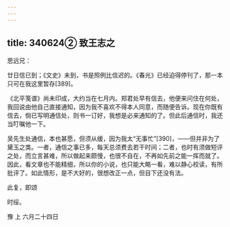 ```yaml
---
---
---
```

title: 340624② 致王志之
---




思远兄：

廿日信已到；《文史》未到，书是照例比信迟的。《春光》已经迫得停刊了，那一本只可在我这里暂存[389]。

《北平笺谱》尚未印成，大约当在七月内。郑君处早有信去，他便来问住在何处，我回说由他自己直接通知，因为我不喜欢不得本人同意，而随便告诉。现在你既有信去，倘已写明通信处，则书一订好，我想是必来通知的了。但此后通信时，我还当叮嘱他一下。

吴先生处通信，本也甚愿，但须从缓，因为我太“无事忙”[390]，——但并非为了黛玉之类。一者，通信之事已多，每天总须费去若干时间；二者，也时有须做短评之处，而立言甚难，所以做起来颇慢，也很不自在，不再如先前之能一挥而就了。因此，看文章也不能精细，所以你的小说，也只能大略一看，难以静心校读，有所批评了。如此情形，是不大好的，很想改正一点，但目下还没有法。

此复，即颂

时绥。

豫 上 六月二十四日